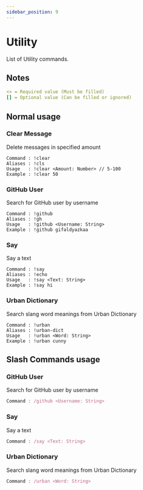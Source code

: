 ```yaml
---
sidebar_position: 9
---
```


# Utility

List of Utility commands.

## Notes

```yml
<> = Required value (Must be filled)
[] = Optional value (Can be filled or ignored)
```

## Normal usage

### Clear Message

Delete messages in specified amount

```tsx
Command : !clear
Aliases : !cls
Usage   : !clear <Amount: Number> // 5-100
Example : !clear 50
```

### GitHub User

Search for GitHub user by username

```tsx
Command : !github
Aliases : !gh
Usage   : !github <Username: String>
Example : !github gifaldyazkaa
```

### Say

Say a text

```
Command : !say
Aliases : !echo
Usage   : !say <Text: String>
Example : !say hi
```

### Urban Dictionary

Search slang word meanings from Urban Dictionary

```tsx
Command : !urban
Aliases : !urban-dict
Usage   : !urban <Word: String>
Example : !urban cunny
```

## Slash Commands usage

### GitHub User

Search for GitHub user by username

```jsx
Command : /github <Username: String>
```

### Say

Say a text

```jsx
Command : /say <Text: String>
```

### Urban Dictionary

Search slang word meanings from Urban Dictionary

```jsx
Command : /urban <Word: String>
```
